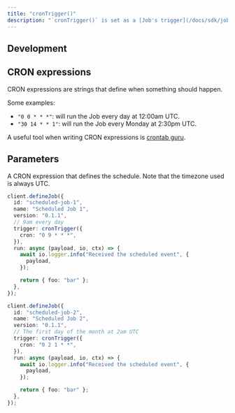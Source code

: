 ```yaml
---
title: "cronTrigger()"
description: "`cronTrigger()` is set as a [Job's trigger](/docs/sdk/job) to trigger a Job on a recurring schedule using a CRON expression."
---
```


<Snippet file="v2-deprecation-warning.mdx" />

## Development

<Snippet file="scheduled-dev-warning.mdx" />

## CRON expressions

CRON expressions are strings that define when something should happen.

Some examples:

- `"0 0 * * *"`: will run the Job every day at 12:00am UTC.
- `"30 14 * * 1"`: will run the Job every Monday at 2:30pm UTC.

A useful tool when writing CRON expressions is [crontab guru](https://crontab.guru).

## Parameters

<ResponseField name="options" type="object" required>
  <Expandable title="options" defaultOpen>
    <ResponseField name="cron" type="string" required>
      A CRON expression that defines the schedule. Note that the timezone used is always UTC.
    </ResponseField>
  </Expandable>
</ResponseField>

<RequestExample>

```typescript 9am UTC everyday
client.defineJob({
  id: "scheduled-job-1",
  name: "Scheduled Job 1",
  version: "0.1.1",
  // 9am every day
  trigger: cronTrigger({
    cron: "0 9 * * *",
  }),
  run: async (payload, io, ctx) => {
    await io.logger.info("Received the scheduled event", {
      payload,
    });

    return { foo: "bar" };
  },
});
```

```typescript First day of month
client.defineJob({
  id: "scheduled-job-2",
  name: "Scheduled Job 2",
  version: "0.1.1",
  // The first day of the month at 2am UTC
  trigger: cronTrigger({
    cron: "0 2 1 * *",
  }),
  run: async (payload, io, ctx) => {
    await io.logger.info("Received the scheduled event", {
      payload,
    });

    return { foo: "bar" };
  },
});
```

</RequestExample>
